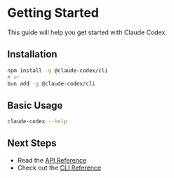 # Getting Started

This guide will help you get started with Claude Codex.

## Installation

```bash
npm install -g @claude-codex/cli
# or
bun add -g @claude-codex/cli
```

## Basic Usage

```bash
claude-codex --help
```

## Next Steps

- Read the [API Reference](/api/core)
- Check out the [CLI Reference](/api/cli)